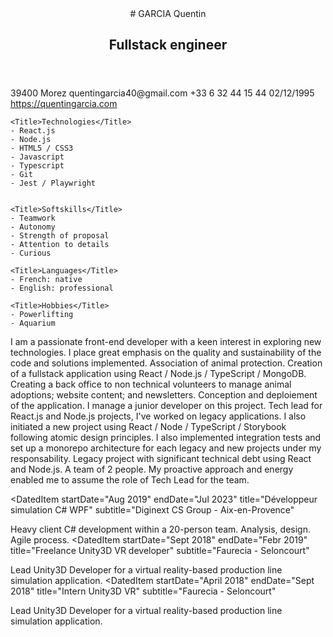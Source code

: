 
<CVTemplate>

<Header>
# GARCIA Quentin

## Fullstack engineer

</Header>

<SidePanel>
    <ProfilePicture/>
    <Title>Profil</Title>
    <IconItem icon="pin" title="Adress">
    39400 Morez
    </IconItem>
    <IconItem icon="mail" title="Mail">
    quentingarcia40@gmail.com
    </IconItem>
    <IconItem icon="telephone" title="Phone">
    +33 6 32 44 15 44
    </IconItem>
    <IconItem icon="cake" title="Birthday">
    02/12/1995
    </IconItem>
    <IconItem title="Portefolio" icon="globe">
     <a href="https://quentingarcia.com">https://quentingarcia.com</a>
    </IconItem>

    <Title>Technologies</Title>
    - React.js
    - Node.js
    - HTML5 / CSS3
    - Javascript
    - Typescript
    - Git
    - Jest / Playwright


    <Title>Softskills</Title>
    - Teamwork
    - Autonomy
    - Strength of proposal
    - Attention to details
    - Curious

    <Title>Languages</Title>
    - French: native
    - English: professional

    <Title>Hobbies</Title>
    - Powerlifting
    - Aquarium

</SidePanel>

<MainPanel>
I am a passionate front-end developer with a keen interest in exploring new technologies. 
I place great emphasis on the quality and sustainability of the code and solutions implemented. 
<Title icon="valise">Professional experiences</Title>
<DatedItem
  startDate="Aug 2023"
  endDate="Today"
  title="Volunteer Fullstack developer"
  subtitle="Amcoeur"
>
  Association of animal protection. Creation of a fullstack application using React / Node.js / TypeScript / MongoDB. 
  Creating a back office to non technical volunteers to manage animal adoptions; website content; and newsletters.
  Conception and deploiement of the application.
  I manage a junior developer on this project.
</DatedItem>
<DatedItem
  startDate="April 2022"
  endDate="July 2023"
  title="Tech lead front-end web development"
  subtitle="Linxo - Aix-en-Provence"
>
  Tech lead for React.js and Node.js projects, I've worked on legacy applications. 
  I also initiated a new project using React / Node / TypeScript / Storybook following atomic design principles. 
  I also implemented integration tests and set up a monorepo architecture for each legacy and new projects under my responsability.

</DatedItem>
<DatedItem
  startDate="Nov 2021"
  endDate="April 2022"
  title="Front-end web developer React.js "
  subtitle="Linxo - Aix-en-Provence"
>
  Legacy project with significant technical debt using React and Node.js. 
  A team of 2 people. My proactive approach and energy enabled me to assume the role of Tech Lead for the team.
</DatedItem>

<DatedItem
  startDate="Aug 2019"
  endDate="Jul 2023"
  title="Développeur simulation C# WPF"
  subtitle="Diginext CS Group - Aix-en-Provence"
>
  Heavy client C# development within a 20-person team. Analysis, design. Agile
  process.
</DatedItem>
<DatedItem
  startDate="Sept 2018"
  endDate="Febr 2019"
  title="Freelance Unity3D VR developer"
  subtitle="Faurecia - Seloncourt"
>
  Lead Unity3D Developer for a virtual reality-based production line simulation
  application.
</DatedItem>
<DatedItem
  startDate="April 2018"
  endDate="Sept 2018"
  title="Intern Unity3D VR"
  subtitle="Faurecia - Seloncourt"
>
  Lead Unity3D Developer for a virtual reality-based production line simulation
  application.
</DatedItem>

<Title icon="diplome">Graduations</Title>
<DatedItem
  startDate="Sept 2013"
  endDate="August 2018"
  title="Computer Engineering degree"
  subtitle="EISTI Pau"
></DatedItem>

</MainPanel>

</CVTemplate>
